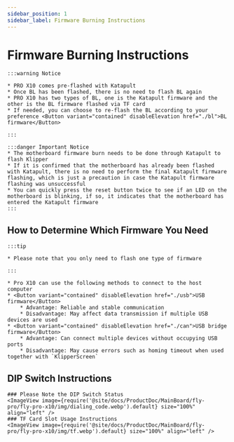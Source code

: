 ```yaml
---
sidebar_position: 1
sidebar_label: Firmware Burning Instructions
---
```









# Firmware Burning Instructions

    :::warning Notice

    * PRO X10 comes pre-flashed with Katapult
    * Once BL has been flashed, there is no need to flash BL again
    * PRO X10 has two types of BL, one is the Katapult firmware and the other is the BL firmware flashed via TF card
    * If needed, you can choose to re-flash the BL according to your preference <Button variant="contained" disableElevation href="./bl">BL firmware</Button>

    :::
    
    :::danger Important Notice
    * The motherboard firmware burn needs to be done through Katapult to flash Klipper
    * If it is confirmed that the motherboard has already been flashed with Katapult, there is no need to perform the final Katapult firmware flashing, which is just a precaution in case the Katapult firmware flashing was unsuccessful
    * You can quickly press the reset button twice to see if an LED on the motherboard is blinking, if so, it indicates that the motherboard has entered the Katapult firmware
    :::

## How to Determine Which Firmware You Need

    :::tip

    * Please note that you only need to flash one type of firmware

    :::
    
    * Pro X10 can use the following methods to connect to the host computer
    * <Button variant="contained" disableElevation href="./usb">USB firmware</Button>
        * Advantage: Reliable and stable communication
        * Disadvantage: May affect data transmission if multiple USB devices are used
    * <Button variant="contained" disableElevation href="./can">USB bridge firmware</Button>
        * Advantage: Can connect multiple devices without occupying USB ports
        * Disadvantage: May cause errors such as homing timeout when used together with `KlipperScreen`

## DIP Switch Instructions

    ### Please Note the DIP Switch Status
    <ImageView image={require('@site/docs/ProductDoc/MainBoard/fly-pro/fly-pro-x10/img/dialing_code.webp').default} size="100%" align="left" />
    ### TF Card Slot Usage Instructions
    <ImageView image={require('@site/docs/ProductDoc/MainBoard/fly-pro/fly-pro-x10/img/tf.webp').default} size="100%" align="left" />